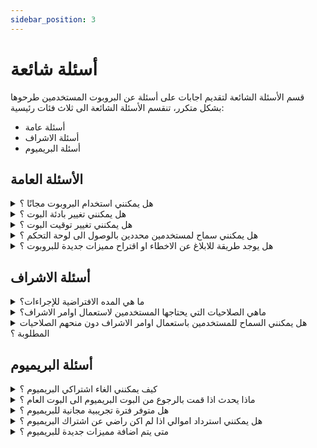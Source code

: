 ```yaml
---
sidebar_position: 3
---
```


# أسئلة شائعة

قسم الأسئلة الشائعة لتقديم اجابات على أسئلة عن البروبوت المستخدمين طرحوها بشكل متكرر، تنقسم الأسئلة الشائعة الى ثلاث فئات رئيسية: 

- أسئلة عامة
- أسئلة الاشراف
- أسئلة البريميوم

## الأسئلة العامة

<details>
  <summary>هل يمكنني استخدام البروبوت مجانًا ؟</summary>
  <p>
    نعم يمكن استخدام بروبوت مجانًا لكن بعض المميزات قد تتطلب اشتراك بريميوم لتستطيع استخدامها، يمكنك التحقق من الأسعار و الاشتراكات من. <a href="https://probot.io/premium">صفحة البريميوم</a>.
  </p>
</details>

<details>
  <summary>هل يمكنني تغيير بادئة البوت ؟</summary>
  <p>
    للاسف لا، لم يعد البوت يستخدم البادئات بدلاً منها قمنا باستعمال السلاش وأيضًا يمكن تعيين اختصارات للاوامر واستخدامها كـ بديل.
  </p>
</details>

<details>
  <summary>هل يمكنني تغيير توقيت البوت ؟</summary>
  <p>
    في الوقت الحالي لا يمكن تغيير توقيت البوت، تم تعيين التوقيت الافتراضي على التوقيت العالمي  UTC+3.
  </p>
</details>

<details>
  <summary>هل يمكنني سماح لمستخدمين محددين بالوصول الى لوحة التحكم ؟</summary>
  <p>
    يمكن فقط للمستخدمين الذين لديهم صلاحيات `ادمن ستريتر` بالوصول الى لوحة التحكم، لمنح حق الوصول لمستخدمين محددين ، انشئ رتبة بصلاحيات `ادمن ستريتر` وقم بإعطائها للمستخدمين المحددين.
  </p>
</details>

<details>
  <summary>هل يوجد طريقة للابلاغ عن الاخطاء او اقتراح مميزات جديدة للبروبوت ؟</summary>
  <p>
    نعم يمكنك الابلاغ عن الاخطاء و اقتراح مميزات جديدة من خلال الانضمام الى <a href="https://discord.gg/probot">السيرفر الرسمي لبروبوت</a> حيث يمكنك مشاركة رأيك مع المطورين و الاعضاء من المجتمع.
  </p>
</details>

## أسئلة الاشراف

<details>
  <summary>ما هي المده الافتراضية للإجراءات؟</summary>
  <p>
    إذا لم يتم تحديد وقت ، فإن المده الافتراضية للإجراءات هي ثلاثة أشهر.
  </p>
</details>

<details>
  <summary>ماهي الصلاحيات التي يحتاجها المستخدمين لاستعمال اوامر الاشراف؟</summary>
  <p>
    تختلف الصلاحيات لكل امر، يمكن للمستخدمين محاولة استعمال الامر بواسطة السلاش وسيتلقى رسالة خطأ تحتوي على الصلاحية المطلوبة لاستخدام الامر.
  </p>
</details>

<details>
  <summary>هل يمكنني السماح للمستخدمين باستعمال اوامر الاشراف دون منحهم الصلاحيات المطلوبة ؟</summary>
  <p>
    نعم يمكنك السماح للمستخدمين باستعمال اوامر الاشراف دون منحهم الصلاحيات المطلوبة، هناك خيار في قسم الاشراف يدعى "رولات المشرفين" والذي يسمح بتحديد رتب لسماح لها باستخدام اوامر الاشراف.
  </p>
</details>

## أسئلة البريميوم

<details>
  <summary>كيف يمكنني الغاء اشتراكي البريميوم ؟</summary>
  <p>
    يمكنك الغاء اشتراك البريميوم بالتوجه الى صفحة ادارة البريميوم في لوحة التحكم والنقر على الاشتراك المطلوب ثم الضغط على زر الغاء الاشتراك، عند الغاء الاشتراك لن يتم تحصيل رسوم منك و سيتم الغاء مميزات البريميوم من سيرفرك بمجرد انتهاء مدة البوت. 
  </p>
</details>

<details>
  <summary>ماذا يحدث اذا قمت بالرجوع من البوت البريميوم الى البوت العام ؟</summary>
  <p>
    اذا قمت بالرجوع من البوت البريميوم الى البوت العام فستفقد الوصول الى جميع مميزات البريميوم، لن يتم حذف بيانات سيرفرك، ولكن سيتم قفل المميزات حتى تقوم بالترقية مرة أخرى.
  </p>
</details>

<details>
  <summary>هل متوفر فترة تجريبية مجانية للبريميوم ؟</summary>
  <p>
    للاسف لا، غير متوفر فترة تجريبية مجانية للبريميوم.
   </p>
</details>

<details>
  <summary>هل يمكنني استرداد اموالي اذا لم اكن راضي عن اشتراك البريميوم ؟</summary>
  <p>
    يتم مراجعة طلب الاسترداد على اساس كل حالة و سبب الطلب ، اذا كنت ترغب في طلب استرداد يرجى التواصل مع <a href="https://discord.gg/probot">فريق الدعم الفني</a> لتقديم الطلب.
   </p>
</details>

<details>
  <summary>متى يتم اضافة مميزات جديدة للبريميوم ؟</summary>
  <p>
    يتم اضافة مميزات جديدة للبريميوم بانتظام، ولكن لا يوجد مواعيد محددة، للبقاء على اطلاع بالمميزات و التحديثات الجديدة يمكنك الانضمام الى سيرفر <a href="https://discord.gg/probot">الدعم الفني</a> حيث يشارك المطورين و الاعضاء الاخبار و المعلومات حول بروبوت.
   </p>
</details>
